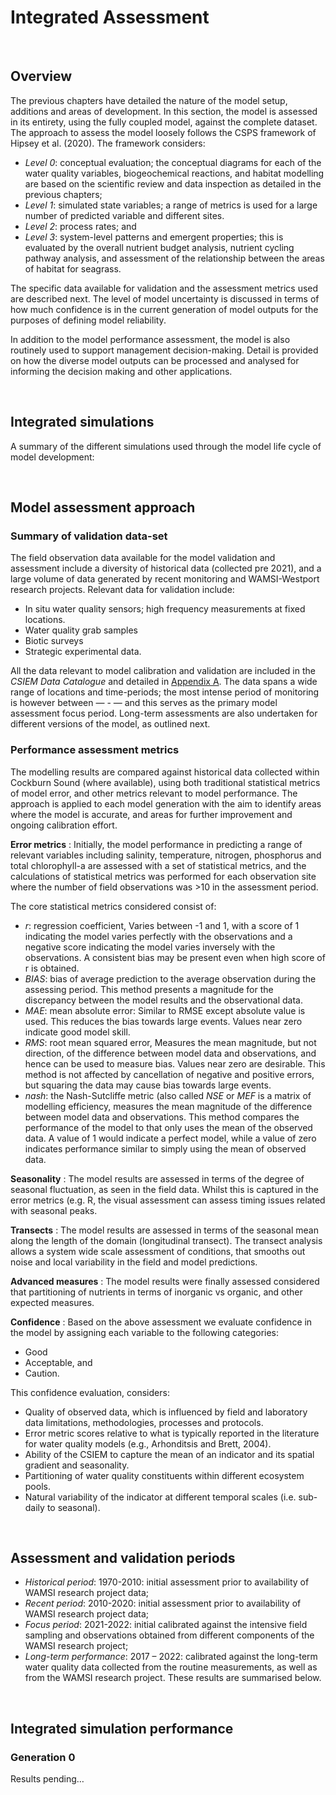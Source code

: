 # Integrated Assessment

<br>

## Overview

The previous chapters have detailed the nature of the model setup, additions and areas of development. In this section, the model is assessed in its entirety, using the fully coupled model, against the complete dataset. The approach to assess the model loosely follows the CSPS framework of Hipsey et al. (2020). The framework considers: 

- *Level 0*: conceptual evaluation; the conceptual diagrams for each of the water quality variables, biogeochemical reactions, and habitat modelling are based on the scientific review and data inspection as detailed in the previous chapters;
- *Level 1*: simulated state variables; a range of metrics is used for a large number of predicted variable and different sites.
- *Level 2*: process rates; and 
- *Level 3*: system-level patterns and emergent properties; this is evaluated by the overall nutrient budget analysis, nutrient cycling pathway analysis, and assessment of the relationship between the areas of habitat for seagrass.

The specific data available for validation and the assessment metrics used are described next. The level of model uncertainty is discussed in terms of how much confidence is in the current generation of model outputs for the purposes of defining model reliability.

In addition to the model performance assessment, the model is also routinely used to support management decision-making. Detail is provided on how the diverse model outputs can be processed and analysed for informing the decision making and other applications.

<br>

## Integrated simulations

A summary of the different simulations used through the model life cycle of model development:


<br>

## Model assessment approach

### Summary of validation data-set

The field observation data available for the model validation and assessment include a diversity of historical data (collected pre 2021), and a large volume of data generated by recent monitoring and WAMSI-Westport research projects. Relevant data for validation include:

- In situ water quality sensors; high frequency measurements at fixed locations.
- Water quality grab samples
- Biotic surveys
- Strategic experimental data.

All the data relevant to model calibration and validation are included in the *CSIEM Data Catalogue* and detailed in [Appendix A](Appendix A : Data Catalogue). The data spans a wide range of locations and time-periods; the most intense period of monitoring is however between --- - --- and this serves as the primary model assessment focus period. Long-term assessments are also undertaken for different versions of the model, as outlined next.


### Performance assessment metrics

The modelling results are compared against historical data collected within Cockburn Sound (where available), using both traditional statistical metrics of model error, and other metrics relevant to model performance. The approach is applied to each model generation with the aim to identify areas where the model is accurate, and areas for further improvement and ongoing calibration effort. 

**Error metrics** : Initially, the model performance in predicting a range of relevant variables including salinity, temperature, nitrogen, phosphorus and total chlorophyll-a are assessed with a set of statistical metrics, and the calculations of statistical metrics was performed for each observation site where the number of field observations was >10 in the assessment period. 

The core statistical metrics considered consist of:

  +	$r$: regression coefficient, Varies between -1 and 1, with a score of 1 indicating the model varies perfectly with the observations and a negative score indicating the model varies inversely with the observations. A consistent bias may be present even when high score of r is obtained. 
  +	$BIAS$: bias of average prediction to the average observation during the assessing period. This method presents a magnitude for the discrepancy between the model results and the observational data. 
  +	$MAE$: mean absolute error: Similar to RMSE except absolute value is used. This reduces the bias towards large events. Values near zero indicate good model skill.
  +	$RMS$: root mean squared error, Measures the mean magnitude, but not direction, of the difference between model data and observations, and hence can be used to measure bias. Values near zero are desirable. This method is not affected by cancellation of negative and positive errors, but squaring the data may cause bias towards large events.
  +	$nash$: the Nash-Sutcliffe metric (also called $NSE$ or $MEF$ is a matrix of modelling efficiency, measures the mean magnitude of the difference between model data and observations. This method compares the performance of the model to that only uses the mean of the observed data. A value of 1 would indicate a perfect model, while a value of zero indicates performance similar to simply using the mean of observed data.

**Seasonality** : The model results are assessed in terms of the degree of seasonal fluctuation, as seen in the field data. Whilst this is captured in the error metrics (e.g. R, the visual assessment can assess timing issues related with seasonal peaks.

**Transects** : The model results are assessed in terms of the seasonal mean along the length of the domain (longitudinal transect). The transect analysis allows a system wide scale assessment of conditions, that smooths out noise and local variability in the field and model predictions.

**Advanced measures** : The model results were finally assessed considered that partitioning of nutrients in terms of inorganic vs organic, and other expected measures.

**Confidence** : Based on the above assessment we evaluate confidence in the model by assigning each variable to the following categories: 

-	Good
-	Acceptable, and
-	Caution. 

This confidence evaluation, considers: 

-	Quality of observed data, which is influenced by field and laboratory data limitations, methodologies, processes and protocols. 
-	Error metric scores relative to what is typically reported in the literature for water quality models (e.g., Arhonditsis and Brett, 2004).
-	Ability of the CSIEM to capture the mean of an indicator and its spatial gradient and seasonality.
-	Partitioning of water quality constituents within different ecosystem pools. 
-	Natural variability of the indicator at different temporal scales (i.e. sub-daily to seasonal).

<br>

## Assessment and validation periods

-	*Historical period*: 1970-2010: initial assessment prior to availability of WAMSI research project data;
-	*Recent period*: 2010-2020: initial assessment prior to availability of WAMSI research project data;
-	*Focus period*: 2021-2022: initial calibrated against the intensive field sampling and observations obtained from different components of the WAMSI research project;
-	*Long-term performance*: 2017 – 2022: calibrated against the long-term water quality data collected from the routine measurements, as well as from the WAMSI research project. These results are summarised below.

<br>


## Integrated simulation performance

### Generation 0

Results pending...

    
    
